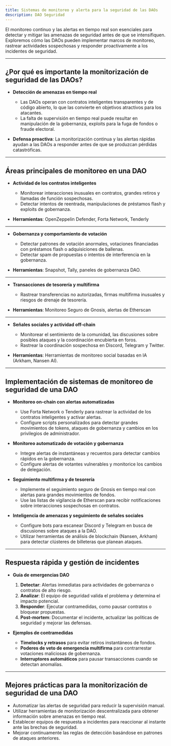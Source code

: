 ```yaml
---
title: Sistemas de monitoreo y alerta para la seguridad de las DAOs
description: DAO Seguridad
---
```


El monitoreo continuo y las alertas en tiempo real son esenciales para detectar y mitigar las amenazas de seguridad antes de que se intensifiquen. Exploremos cómo las DAOs pueden implementar marcos de monitoreo, rastrear actividades sospechosas y responder proactivamente a los incidentes de seguridad.

---

## ¿Por qué es importante la monitorización de seguridad de las DAOs?

- **Detección de amenazas en tiempo real**
  - Las DAOs operan con contratos inteligentes transparentes y de código abierto, lo que las convierte en objetivos atractivos para los atacantes.
  - La falta de supervisión en tiempo real puede resultar en manipulación de la gobernanza, exploits para la fuga de fondos o fraude electoral.

- **Defensa proactiva**: La monitorización continua y las alertas rápidas ayudan a las DAOs a responder antes de que se produzcan pérdidas catastróficas.

---

## Áreas principales de monitoreo en una DAO

- **Actividad de los contratos inteligentes**
  - Monitorear interacciones inusuales en contratos, grandes retiros y llamadas de función sospechosas.
  - Detectar intentos de reentrada, manipulaciones de préstamos flash y exploits de gobernanza.

- **Herramientas**: OpenZeppelin Defender, Forta Network, Tenderly

---

- ​​**Gobernanza y comportamiento de votación**
  - Detectar patrones de votación anormales, votaciones financiadas con préstamos flash o adquisiciones de ballenas.
  - Detectar spam de propuestas o intentos de interferencia en la gobernanza.

- **Herramientas**: Snapshot, Tally, paneles de gobernanza DAO.

---

- ​​**Transacciones de tesorería y multifirma**
  - Rastrear transferencias no autorizadas, firmas multifirma inusuales y riesgos de drenaje de tesorería.

- **Herramientas**: Monitoreo Seguro de Gnosis, alertas de Etherscan

---

- ​​**Señales sociales y actividad off-chain**
  - Monitorear el sentimiento de la comunidad, las discusiones sobre posibles ataques y la coordinación encubierta en foros.
  - Rastrear la coordinación sospechosa en Discord, Telegram y Twitter. 

- **Herramientas**: Herramientas de monitoreo social basadas en IA (Arkham, Nansen AI).

---

## Implementación de sistemas de monitoreo de seguridad de una DAO

- **Monitoreo on-chain con alertas automatizadas**
  - Use Forta Network o Tenderly para rastrear la actividad de los contratos inteligentes y activar alertas.
  - Configure scripts personalizados para detectar grandes movimientos de tokens, ataques de gobernanza y cambios en los privilegios de administrador.

- **Monitoreo automatizado de votación y gobernanza**
  - Integre alertas de instantáneas y recuentos para detectar cambios rápidos en la gobernanza.
  - Configure alertas de votantes vulnerables y monitorice los cambios de delegación.

- **Seguimiento multifirma y de tesorería**
  - Implemente el seguimiento seguro de Gnosis en tiempo real con alertas para grandes movimientos de fondos.
  - Use las listas de vigilancia de Etherscan para recibir notificaciones sobre interacciones sospechosas en contratos.

- **Inteligencia de amenazas y seguimiento de señales sociales**
  - Configure bots para escanear Discord y Telegram en busca de discusiones sobre ataques a la DAO. 
  - Utilizar herramientas de análisis de blockchain (Nansen, Arkham) para detectar clústeres de billeteras que planean ataques.

---

## Respuesta rápida y gestión de incidentes

- **Guía de emergencias DAO**
  1. **Detectar**: Alertas inmediatas para actividades de gobernanza o contratos de alto riesgo.
  2. **Analizar**: El equipo de seguridad valida el problema y determina el impacto potencial.
  3. **Responder**: Ejecutar contramedidas, como pausar contratos o bloquear propuestas.
  4. **Post-mortem**: Documentar el incidente, actualizar las políticas de seguridad y mejorar las defensas.

- **Ejemplos de contramedidas**
  - **Timelocks y retrasos** para evitar retiros instantáneos de fondos.
  - **Poderes de veto de emergencia multifirma** para contrarrestar votaciones maliciosas de gobernanza.
  - **Interruptores automáticos** para pausar transacciones cuando se detectan anomalías. 

---

## Mejores prácticas para la monitorización de seguridad de una DAO

- Automatizar las alertas de seguridad para reducir la supervisión manual.
- Utilizar herramientas de monitorización descentralizada para obtener información sobre amenazas en tiempo real.
- Establecer equipos de respuesta a incidentes para reaccionar al instante ante las brechas de seguridad.
- Mejorar continuamente las reglas de detección basándose en patrones de ataques anteriores.